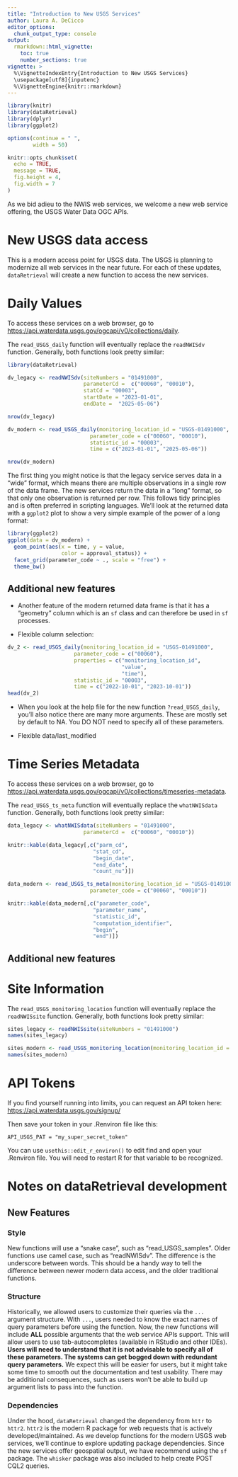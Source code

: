 ```yaml
---
title: "Introduction to New USGS Services"
author: Laura A. DeCicco
editor_options: 
  chunk_output_type: console
output:
  rmarkdown::html_vignette:
    toc: true
    number_sections: true
vignette: >
  %\VignetteIndexEntry{Introduction to New USGS Services}
  \usepackage[utf8]{inputenc}
  %\VignetteEngine{knitr::rmarkdown}
---
```



```r
library(knitr)
library(dataRetrieval)
library(dplyr)
library(ggplot2)

options(continue = " ",
        width = 50)

knitr::opts_chunk$set(
  echo = TRUE,
  message = TRUE,
  fig.height = 4,
  fig.width = 7
)
```


As we bid adieu to the NWIS web services, we welcome a new web service offering, the USGS Water Data OGC APIs.

# New USGS data access

This is a modern access point for USGS data. The USGS is planning to modernize all web services in the near future. For each of these updates, `dataRetrieval` will create a new function to access the new services. 

# Daily Values

To access these services on a web browser, go to <https://api.waterdata.usgs.gov/ogcapi/v0/collections/daily>.

The `read_USGS_daily` function will eventually replace the `readNWISdv` function. Generally, both functions look pretty similar:

```r
library(dataRetrieval)

dv_legacy <- readNWISdv(siteNumbers = "01491000",
                        parameterCd =  c("00060", "00010"),
                        statCd = "00003", 
                        startDate = "2023-01-01",
                        endDate =  "2025-05-06")

nrow(dv_legacy)

dv_modern <- read_USGS_daily(monitoring_location_id = "USGS-01491000",
                          parameter_code = c("00060", "00010"),
                          statistic_id = "00003",
                          time = c("2023-01-01", "2025-05-06"))

nrow(dv_modern)
```

The first thing you might notice is that the legacy service serves data in a "wide" format, which means there are multiple observations in a single row of the data frame. The new services return the data in a "long" format, so that only one observation is returned per row. This follows tidy principles and is often preferred in scripting languages. We'll look at the returned data with a `ggplot2` plot to show a very simple example of the power of a long format:

```r
library(ggplot2)
ggplot(data = dv_modern) +
  geom_point(aes(x = time, y = value, 
                 color = approval_status)) +
  facet_grid(parameter_code ~ ., scale = "free") +
  theme_bw()

```

## Additional new features

* Another feature of the modern returned data frame is that it has a "geometry" column which is an `sf` class and can therefore be used in `sf` processes.

* Flexible column selection:

```r
dv_2 <- read_USGS_daily(monitoring_location_id = "USGS-01491000",
                     parameter_code = c("00060"),
                     properties = c("monitoring_location_id",
                                    "value",
                                    "time"),
                     statistic_id = "00003",
                     time = c("2022-10-01", "2023-10-01"))
head(dv_2)
```

* When you look at the help file for the new function `?read_USGS_daily`, you'll also notice there are many more arguments. These are mostly set by default to NA. You DO NOT need to specify all of these parameters.

* Flexible data/last_modified



# Time Series Metadata

To access these services on a web browser, go to <https://api.waterdata.usgs.gov/ogcapi/v0/collections/timeseries-metadata>.

The `read_USGS_ts_meta` function will eventually replace the `whatNWISdata` function. Generally, both functions look pretty similar:

```r
data_legacy <- whatNWISdata(siteNumbers = "01491000",
                        parameterCd =  c("00060", "00010"))
```

```r

knitr::kable(data_legacy[,c("parm_cd",
                           "stat_cd",
                           "begin_date",
                           "end_date",
                           "count_nu")])

```

```r
data_modern <- read_USGS_ts_meta(monitoring_location_id = "USGS-01491000",
                          parameter_code = c("00060", "00010"))

```

```r

knitr::kable(data_modern[,c("parameter_code",
                           "parameter_name",
                           "statistic_id",
                           "computation_identifier",
                           "begin",
                           "end")])

```

## Additional new features

# Site Information

The `read_USGS_monitoring_location` function will eventually replace the `readNWISsite` function. Generally, both functions look pretty similar:

```r
sites_legacy <- readNWISsite(siteNumbers = "01491000")
names(sites_legacy)
```

```r
sites_modern <- read_USGS_monitoring_location(monitoring_location_id = "USGS-01491000")
names(sites_modern)

```


# API Tokens

If you find yourself running into limits, you can request an API token here: <https://api.waterdata.usgs.gov/signup/>

Then save your token in your .Renviron file like this:

```
API_USGS_PAT = "my_super_secret_token"
```

You can use `usethis::edit_r_environ()` to edit find and open your .Renviron file. You will need to restart R for that variable to be recognized. 


# Notes on dataRetrieval development

## New Features

### Style

New functions will use a "snake case", such as "read_USGS_samples". Older functions use camel case, such as "readNWISdv". The difference is the underscore between words. This should be a handy way to tell the difference between newer modern data access, and the older traditional functions. 

### Structure

Historically, we allowed users to customize their queries via the `...` argument structure. With `...`, users needed to know the exact names of query parameters before using the function. Now, the new functions will include **ALL** possible arguments that the web service APIs support. This will allow users to use tab-autocompletes (available in RStudio and other IDEs). **Users will need to understand that it is not advisable to specify all of these parameters. The systems can get bogged down with redundant query parameters.** We expect this will be easier for users, but it might take some time to smooth out the documentation and test usability. There may be additional consequences, such as users won't be able to build up argument lists to pass into the function.  

### Dependencies

Under the hood, `dataRetrieval` changed the dependency from `httr` to `httr2`. `httr2` is the modern R package for web requests that is actively developed/maintained. As we develop functions for the modern USGS web services, we'll continue to explore updating package dependencies. Since the new services offer geospatial output, we have recommend using the `sf` package. The `whisker` package was also included to help create POST CQL2 queries. 

